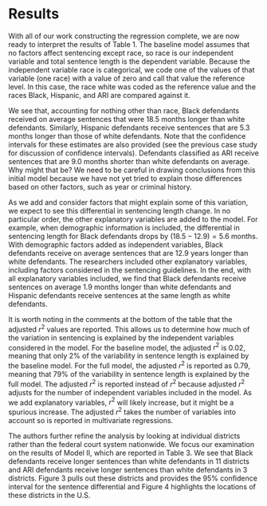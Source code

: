 # Results

With all of our work constructing the regression complete, we are now ready to interpret the results of Table 1. The baseline model assumes that no factors affect sentencing except race, so race is our independent variable and total sentence length is the dependent variable. Because the independent variable race is categorical, we code one of the values of that variable (one race) with a value of zero and call that value the reference level. In this case, the race white was coded as the reference value and the races Black, Hispanic, and ARI are compared against it.

We see that, accounting for nothing other than race, Black defendants received on average sentences that were 18.5 months longer than white defendants. Similarly, Hispanic defendants receive sentences that are 5.3 months longer than those of white defendants. Note that the confidence intervals for these estimates are also provided (see the previous case study for discussion of confidence intervals). Defendants classified as ARI receive sentences that are 9.0 months shorter than white defendants on average. Why might that be? We need to be careful in drawing conclusions from this initial model because we have not yet tried to explain those differences based on other factors, such as year or criminal history.

As we add and consider factors that might explain some of this variation, we expect to see this differential in sentencing length change. In no particular order, the other explanatory variables are added to the model. For example, when demographic information is included, the differential in sentencing length for Black defendants drops by $(18.5-12.9) = 5.6$ months. With demographic factors added as independent variables, Black defendants receive on average sentences that are 12.9 years longer than white defendants. The researchers included other explanatory variables, including factors considered in the sentencing guidelines. In the end, with all explanatory variables included, we find that Black defendants receive sentences on average 1.9 months longer than white defendants and Hispanic defendants receive sentences at the same length as white defendants.

It is worth noting in the comments at the bottom of the table that the adjusted $r^2$ values are reported. This allows us to determine how much of the variation in sentencing is explained by the independent variables considered in the model. For the baseline model, the adjusted $r^2$ is 0.02, meaning that only 2% of the variability in sentence length is explained by the baseline model. For the full model, the adjusted $r^2$ is reported as 0.79, meaning that 79% of the variability in sentence length is explained by the full model. The adjusted $r^2$ is reported instead of $r^2$ because adjusted $r^2$ adjusts for the number of independent variables included in the model. As we add explanatory variables, $r^2$ will likely increase, but it might be a spurious increase. The adjusted $r^2$ takes the number of variables into account so is reported in multivariate regressions.

The authors further refine the analysis by looking at individual districts rather than the federal court system nationwide. We focus our examination on the results of Model II, which are reported in Table 3. We see that Black defendants receive longer sentences than white defendants in 11 districts and ARI defendants receive longer sentences than white defendants in 3 districts. Figure 3 pulls out these districts and provides the 95% confidence interval for the sentence differential and Figure 4 highlights the locations of these districts in the U.S.